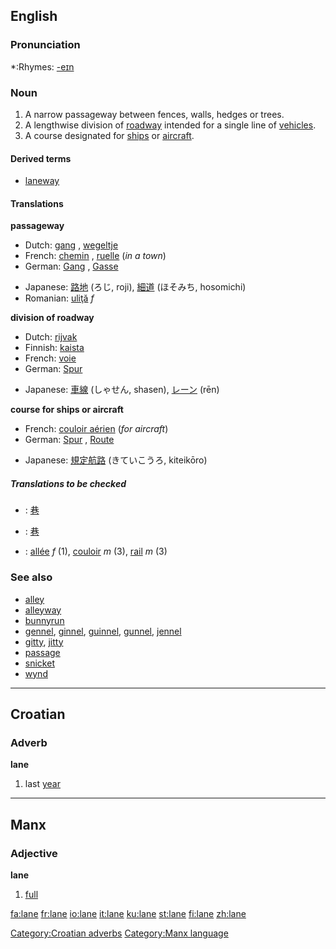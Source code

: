 {{see|Lane}}
==English==

===Pronunciation===
*:Rhymes: [[Rhymes:English:-eɪn|-eɪn]]

===Noun===
{{en-noun}}

#A narrow passageway between fences, walls, hedges or trees.
#A lengthwise division of [[roadway]] intended for a single line of [[vehicle]]s.
#A course designated for [[ship]]s or [[aircraft]].

====Derived terms====
*[[laneway]]

====Translations====

'''passageway'''
{{top}}
*Dutch: [[gang#German|gang]] {{m}}, [[wegeltje]] {{n}}
*French: [[chemin]] {{m}}, [[ruelle]] {{f}} (''in a town'')
*German: [[Gang]] {{m}}, [[Gasse]] {{f}}
{{mid}}
*Japanese: [[路地]] (ろじ, roji), [[細道]] (ほそみち, hosomichi)
*Romanian: [[uliţă]] ''f''
{{bottom}}

'''division of roadway'''
{{top}}
*Dutch: [[rijvak]] {{n}}
*Finnish: [[kaista]]
*French: [[voie]] {{f}}
*German: [[Spur]] {{f}}
{{mid}}
*Japanese: [[車線]] (しゃせん, shasen), [[レーン]] (rēn)
{{bottom}}

'''course for ships or aircraft'''
{{top}}
*French: [[couloir aérien]] {{m}} (''for aircraft'')
*German: [[Spur]] {{f}}, [[Route]] {{f}}
{{mid}}
*Japanese: [[規定航路]] (きていこうろ, kiteikōro)
{{bottom}}

=====Translations to be checked=====
<!--Remove this section once all of the translations below have been moved into the tables above.-->
{{checktrans}}
*{{ttbc|Chinese}}: [[巷]]
*{{ttbc|CJKV Characters}}: [[巷]]
*{{ttbc|French}}: [[allée]] ''f'' (1), [[couloir]] ''m'' (3), [[rail#French|rail]] ''m'' (3)

===See also===
*[[alley]]
*[[alleyway]]
*[[bunnyrun]]
*[[gennel]], [[ginnel]], [[guinnel]], [[gunnel]], [[jennel]]
*[[gitty]], [[jitty]]
*[[passage]]
*[[snicket]]
*[[wynd]]

----

==Croatian==
===Adverb===
'''lane'''

# last [[year]]

[[Category:Croatian adverbs]]

----

==Manx==
===Adjective===
'''lane'''

#[[full]]

[[Category:Manx language]]

[[fa:lane]]
[[fr:lane]]
[[io:lane]]
[[it:lane]]
[[ku:lane]]
[[st:lane]]
[[fi:lane]]
[[zh:lane]]